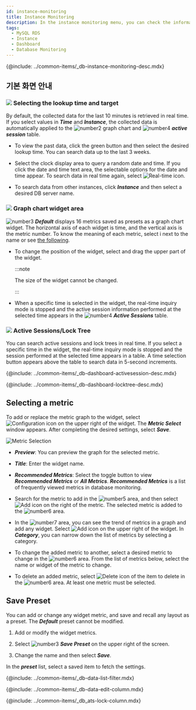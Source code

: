 ```yaml
---
id: instance-monitoring
title: Instance Monitoring
description: In the instance monitoring menu, you can check the information details on key metrics of the database server in real time.
tags:
  - MySQL RDS
  - Instance
  - Dashboard
  - Database Monitoring
---
```



{@include: ../common-items/_db-instance-monitoring-desc.mdx}

## 기본 화면 안내

<ProdImg img='db-instance-monitoring.png' desc='인스턴스 모니터링' />

### ![](/img/number-01.png) Selecting the lookup time and target

By default, the collected data for the last 10 minutes is retrieved in real time. If you select values in **_Time_** and **_Instance_**, the collected data is automatically applied to the ![number2](/img/number-02.png) graph chart and ![number4](/img/number-04.png) **_active session_** table.

-   To view the past data, click the green button and then select the desired lookup time. You can search data up to the last 3 weeks. 

-   Select the clock display area to query a random date and time. If you click the date and time text area, the selectable options for the date and time appear. To search data in real time again, select ![Real-time icon](/img/ico-play-time.svg).

-   To search data from other instances, click **_Instance_** and then select a desired DB server name.

### ![](/img/number-02.png) Graph chart widget area

![number3](/img/number-03.png) **_Default_** displays 16 metrics saved as presets as a graph chart widget. The horizontal axis of each widget is time, and the vertical axis is the metric number. To know the meaning of each metric, select <span class='mark'>i</span> next to the name or see [the following](metrics-data-list).

-   To change the position of the widget, select and drag the upper part of the widget.

    :::note

    The size of the widget cannot be changed.

    :::

-   When a specific time is selected in the widget, the real-time inquiry mode is stopped and the active session information performed at the selected time appears in the ![number4](/img/number-04.png) **_Active Sessions_** table.

### ![](/img/number-04.png) Active Sessions/Lock Tree

You can search active sessions and lock trees in real time. If you select a specific time in the widget, the real-time inquiry mode is stopped and the session performed at the selected time appears in a table. A time selection button appears above the table to search data in 5-second increments.

{@include: ../common-items/_db-dashboard-activesession-desc.mdx}

{@include: ../common-items/_db-dashboard-locktree-desc.mdx}

## Selecting a metric

To add or replace the metric graph to the widget, select ![Configuration icon](/img/ico-setting.svg) on the upper right of the widget. The **_Metric Select_** window appears. After completing the desired settings, select **_Save_**.

![Metric Selection](/img/mysql-rds-merics-select.png)

-   **_Preview_**: You can preview the graph for the selected metric.

-   **_Title_**: Enter the widget name.

-   **_Recommended Metrics_**: Select the toggle button to view **_Recommended Metrics_** or **_All Metrics_**. **_Recommended Metrics_** is a list of frequently viewed metrics in database monitoring.

-   Search for the metric to add in the ![number5](/img/number-05.png) area, and then select ![Add icon](/img/ico-add.svg) on the right of the metric. The selected metric is added to the ![number6](/img/number-06.png) area.

-   In the ![number7](/img/ic-number-07.svg) area, you can see the trend of metrics in a graph and add any widget. Select ![Add icon](/img/ico-add.svg) on the upper right of the widget. In **_Category_**, you can narrow down the list of metrics by selecting a category.

-   To change the added metric to another, select a desired metric to change in the ![number6](/img/number-06.png) area. From the list of metrics below, select the name or widget of the metric to change.

-   To delete an added metric, select ![Delete icon](/img/ico-trash.svg) of the item to delete in the ![number6](/img/number-06.png) area. At least one metric must be selected.

## Save Preset

You can add or change any widget metric, and save and recall any layout as a preset. The **_Default_** preset cannot be modified. 

1.  Add or modify the widget metrics.

2.  Select ![number3](/img/number-03.png) **_Save Preset_** on the upper right of the screen. 

3.  Change the name and then select **_Save_**.

In the **_preset_** list, select a saved item to fetch the settings.

<!-- 데이터 필터링 -->

{@include: ../common-items/_db-data-list-filter.mdx}

<!-- 컬럼 변경하기 -->

{@include: ../common-items/_db-data-edit-column.mdx}

<!-- 컬럼 목록 추가 -->

{@include: ../common-items/_db_ats-lock-column.mdx}    

